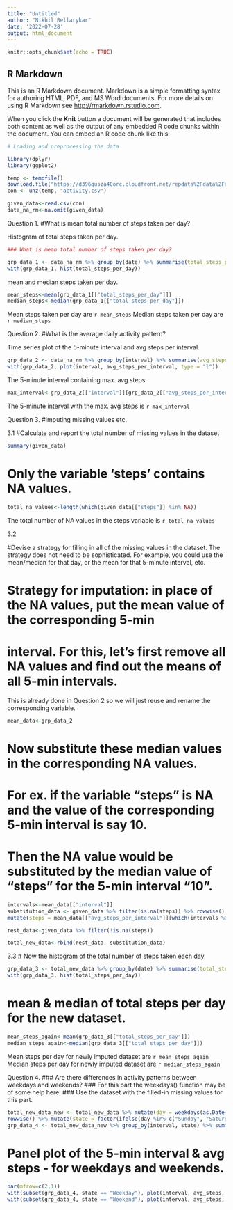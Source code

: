 ```yaml
---
title: "Untitled"
author: "Nikhil Bellarykar"
date: '2022-07-28'
output: html_document
---
```


```r
knitr::opts_chunk$set(echo = TRUE)
```

## R Markdown

This is an R Markdown document. Markdown is a simple formatting syntax for authoring HTML, PDF, and MS Word documents. For more details on using R Markdown see <http://rmarkdown.rstudio.com>.

When you click the **Knit** button a document will be generated that includes both content as well as the output of any embedded R code chunks within the document. You can embed an R code chunk like this:

```r
# Loading and preprocessing the data

library(dplyr)
library(ggplot2)

temp <- tempfile()
download.file("https://d396qusza40orc.cloudfront.net/repdata%2Fdata%2Factivity.zip", temp)
con <- unz(temp, "activity.csv")

given_data<-read.csv(con)
data_na_rm<-na.omit(given_data) 
```

Question 1.
#What is mean total number of steps taken per day?

Histogram of total steps taken per day.
```r
### What is mean total number of steps taken per day?

grp_data_1 <- data_na_rm %>% group_by(date) %>% summarise(total_steps_per_day = sum(steps))
with(grp_data_1, hist(total_steps_per_day))
```

mean and median steps taken per day.

```r
mean_steps<-mean(grp_data_1[["total_steps_per_day"]])
median_steps<-median(grp_data_1[["total_steps_per_day"]])
```

Mean steps taken per day are `r mean_steps`
Median steps taken per day are `r median_steps`



Question 2.
#What is the average daily activity pattern?

Time series plot of the 5-minute interval and avg steps per interval.
```r
grp_data_2 <- data_na_rm %>% group_by(interval) %>% summarise(avg_steps_per_interval = mean(steps))
with(grp_data_2, plot(interval, avg_steps_per_interval, type = "l"))
```

The 5-minute interval containing max. avg steps.

```r
max_interval<-grp_data_2[["interval"]][grp_data_2[["avg_steps_per_interval"]]==max(grp_data_2[["avg_steps_per_interval"]])]
```

The 5-minute interval with the max. avg steps is `r max_interval`



Question 3.
#Imputing missing values etc.

3.1
#Calculate and report the total number of missing values in the dataset

```r
summary(given_data)
```


# Only the variable 'steps' contains NA values. 

```r
total_na_values<-length(which(given_data[["steps"]] %in% NA))
```

The total number of NA values in the steps variable is `r total_na_values`

3.2

#Devise a strategy for filling in all of the missing values in the dataset. The strategy does not need to be sophisticated. For example, you could use the mean/median for that day, or the mean for that 5-minute interval, etc.

# Strategy for imputation: in place of the NA values, put the mean value of the corresponding 5-min 
# interval. For this, let's first remove all NA values and find out the means of all 5-min intervals.
This is already done in Question 2 so we will just reuse and rename the corresponding variable.

```r
mean_data<-grp_data_2
```

# Now substitute these median values in the corresponding NA values.
# For ex. if the variable "steps" is NA and the value of the corresponding 5-min interval is say 10.
# Then the NA value would be substituted by the median value of "steps" for the 5-min interval "10".

```r
intervals<-mean_data[["interval"]]
substitution_data <- given_data %>% filter(is.na(steps)) %>% rowwise() %>% 
mutate(steps = mean_data[["avg_steps_per_interval"]][which(intervals %in% interval)])

rest_data<-given_data %>% filter(!is.na(steps)) 

total_new_data<-rbind(rest_data, substitution_data)
```

3.3
# Now the histogram of the total number of steps taken each day.

```r
grp_data_3 <- total_new_data %>% group_by(date) %>% summarise(total_steps_per_day = sum(steps))
with(grp_data_3, hist(total_steps_per_day))
```

# mean & median of total steps per day for the new dataset.

```r
mean_steps_again<-mean(grp_data_3[["total_steps_per_day"]])
median_steps_again<-median(grp_data_3[["total_steps_per_day"]])
```

Mean steps per day for newly imputed dataset are `r mean_steps_again`
Median steps per day for newly imputed dataset are `r median_steps_again`


Question 4.
### Are there differences in activity patterns between weekdays and weekends?
### For this part the weekdays() function may be of some help here. 
### Use the dataset with the filled-in missing values for this part.

```r
total_new_data_new <- total_new_data %>% mutate(day = weekdays(as.Date(date))) %>% 
rowwise() %>% mutate(state = factor(ifelse(day %in% c("Sunday", "Saturday"), "Weekend", "Weekday")))
grp_data_4 <- total_new_data_new %>% group_by(interval, state) %>% summarise(avg_steps = mean(steps))
```

# Panel plot of the 5-min interval & avg steps - for weekdays and weekends.

```r
par(mfrow=c(2,1))
with(subset(grp_data_4, state == "Weekday"), plot(interval, avg_steps, type = "l", main = "5-min interval % avg steps on weekdays"))
with(subset(grp_data_4, state == "Weekend"), plot(interval, avg_steps, type = "l", main = "5-min interval % avg steps on weekends"))
```
